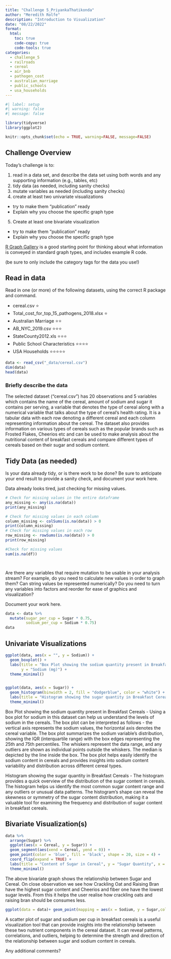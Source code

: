 ```yaml
---
title: "Challenge 5_PriyankaThatikonda"
author: "Meredith Rolfe"
description: "Introduction to Visualization"
date: "08/22/2022"
format:
  html:
    toc: true
    code-copy: true
    code-tools: true
categories:
  - challenge_5
  - railroads
  - cereal
  - air_bnb
  - pathogen_cost
  - australian_marriage
  - public_schools
  - usa_households
---
```


```r
#| label: setup
#| warning: false
#| message: false

library(tidyverse)
library(ggplot2)

knitr::opts_chunk$set(echo = TRUE, warning=FALSE, message=FALSE)
```

## Challenge Overview

Today's challenge is to:

1)  read in a data set, and describe the data set using both words and any supporting information (e.g., tables, etc)
2)  tidy data (as needed, including sanity checks)
3)  mutate variables as needed (including sanity checks)
4)  create at least two univariate visualizations

-   try to make them "publication" ready
-   Explain why you choose the specific graph type

5)  Create at least one bivariate visualization

-   try to make them "publication" ready
-   Explain why you choose the specific graph type

[R Graph Gallery](https://r-graph-gallery.com/) is a good starting point for thinking about what information is conveyed in standard graph types, and includes example R code.

(be sure to only include the category tags for the data you use!)

## Read in data

Read in one (or more) of the following datasets, using the correct R package and command.

-   cereal.csv ⭐
-   Total_cost_for_top_15_pathogens_2018.xlsx ⭐
-   Australian Marriage ⭐⭐
-   AB_NYC_2019.csv ⭐⭐⭐
-   StateCounty2012.xls ⭐⭐⭐
-   Public School Characteristics ⭐⭐⭐⭐
-   USA Households ⭐⭐⭐⭐⭐

```r
data <- read_csv("_data/cereal.csv")
dim(data)
head(data)
```

### Briefly describe the data

The selected dataset ("cereal.csv") has 20 observations and 5 variables which contains the name of the cereal, amount of sodium and sugar it contains per serving, a variable that denotes the type of cereal along with a numerical variable that talks about the type of cereal's health rating. It is a tabular data with each row denoting a different cereal and each column representing information about the cereal. The dataset also provides information on various types of cereals such as the popular brands such as Frosted Flakes, Cheerios etc and can be used to make analysis about the nutritional content of breakfast cereals and compare different types of cereals based on their sugar and sodium content.

## Tidy Data (as needed)

Is your data already tidy, or is there work to be done? Be sure to anticipate your end result to provide a sanity check, and document your work here.

Data already looks tired, just checking for missing values.

```r
# Check for missing values in the entire dataframe
any_missing <- any(is.na(data))
print(any_missing)

# Check for missing values in each column
column_missing <- colSums(is.na(data)) > 0
print(column_missing)
# Check for missing values in each row
row_missing <- rowSums(is.na(data)) > 0
print(row_missing)

#Check for missing values
sum(is.na(df))




```

Are there any variables that require mutation to be usable in your analysis stream? For example, do you need to calculate new values in order to graph them? Can string values be represented numerically? Do you need to turn any variables into factors and reorder for ease of graphics and visualization?

Document your work here.

```r
data <- data %>%
  mutate(sugar_per_cup = Sugar * 0.75,  
         sodium_per_cup = Sodium * 0.75)  
data

```

## Univariate Visualizations

```r
ggplot(data, aes(x = "", y = Sodium)) +
  geom_boxplot() +
  labs(title = "Box Plot showing the sodium quantity present in Breakfast Cereals",
       y = "Sodium (mg)") +
  theme_minimal()


ggplot(data, aes(x = Sugar)) +
  geom_histogram(binwidth = 2, fill = "dodgerblue", color = "white") +
  labs(title = "Histogram showing the sugar quantity in Breakfast Cereals", x = "Sugar (g)", y = "Count") +
  theme_minimal()

```

Box Plot showing the sodium quantity present in Breakfast Cereals - Using a box plot for sodium in this dataset can help us understand the levels of sodium in the cereals. The box plot can be interpreted as follows - the vertical axis represents the sodium values, the horizontal axis denotes the cereal variable. The box plot summarizes the sodium variable's distribution, showing the IQR (interquartile range) with the box edges representing the 25th and 75th percentiles. The whiskers represent the data range, and any outliers are shown as individual points outside the whiskers. The median is depicted by the line inside the box. The box plot helps easily identify the sodium content in cereals and provides insights into sodium content variability and distribution across different cereal types.

Histogram showing the sugar quantity in Breakfast Cereals - The histogram provides a quick overview of the distribution of the sugar content in cereals. The histogram helps us identify the most common sugar content range and any outliers or unusual data patterns. The histogram's shape can reveal the skewness or symmetry of the sugar content distribution, making it a valuable tool for examining the frequency and distribution of sugar content in breakfast cereals.

## Bivariate Visualization(s)

```r
data %>%
  arrange(Sugar) %>%
  ggplot(aes(x = Cereal, y = Sugar)) +
  geom_segment(aes(xend = Cereal, yend = 0)) +
  geom_point(color = 'blue', fill = 'black', shape = 20, size = 4) +
  coord_flip(expand = TRUE) +
  labs(title = "Content of Sugar in Cereal", y = "Sugar Quantity", x = "Cereal") +
  theme_minimal()

```

The above bivariate graph shows the relationship between Sugar and Cereal. On close observation we see how Crackling Oat and Raising Bran have the highest sugar content and Cheerios and fiber one have the lowest sugar levels. From this it helps the user realise how crackling oats and raising bran should be consumes less.

```r
ggplot(data = data)+ geom_point(mapping = aes(x = Sodium, y = Sugar,col=Type)) + ggtitle("SugarvsSodium Content in Cereals")
```

A scatter plot of sugar and sodium per cup in breakfast cereals is a useful visualization tool that can provide insights into the relationship between these two nutrient components in the cereal dataset. It can reveal patterns, correlations, and outliers, helping to determine the strength and direction of the relationship between sugar and sodium content in cereals.

Any additional comments?
